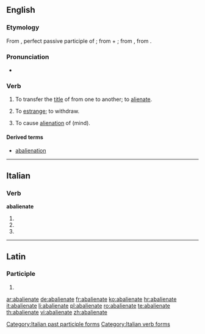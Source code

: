 ==English==

===Etymology===
From {{etyl|la}} {{term|abalienatus|abaliēnātus||lang=la}}, perfect passive participle of {{term|abalieno|abaliēnō|alienate; remove|lang=la}}; from {{term|ab-||by, from; away|lang=la}} + {{term|alieno|aliēnō|alienate, estrange|lang=la}}; from {{term|alienus|aliēnus|foreign, alien|lang=la}}, from {{term|alius||other, another|lang=la}}.

===Pronunciation===
* {{a|GA}} {{IPA|/æbˈeɪl.jəˌneɪt/|/æbˈeɪ.li.əˌneɪt/}}

===Verb===
{{en-verb|abalienat|ing}} {{transitive}}

# {{context|Civil Law}} To transfer the [[title]] of from one to another; to [[alienate]].
# {{context|obsolete}} To [[estrange]]; to withdraw.{{rfv-sense}}
# To cause [[alienation]] of (mind).{{rfv-sense}}
#: {{rfquotek|Sandys}}

====Derived terms====
* [[abalienation]]

----

==Italian==

===Verb===
'''abalienate'''

# {{conjugation of|abalienare||2|p|pres|ind|lang=it}}
# {{conjugation of|abalienare||2|p|imp|lang=it}}
# {{form of|[[feminine|Feminine]] plural|abalienato}}

[[Category:Italian past participle forms]]
[[Category:Italian verb forms]]

----

==Latin==

===Participle===
{{la-part-form|abaliēnāte}}

# {{inflection of|abalienatus|abaliēnātus|voc|m|s|lang=la}}

[[ar:abalienate]]
[[de:abalienate]]
[[fr:abalienate]]
[[ko:abalienate]]
[[hr:abalienate]]
[[it:abalienate]]
[[li:abalienate]]
[[pl:abalienate]]
[[ro:abalienate]]
[[te:abalienate]]
[[th:abalienate]]
[[vi:abalienate]]
[[zh:abalienate]]